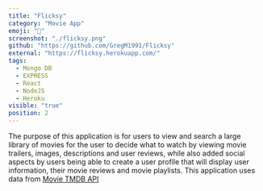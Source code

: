 ```yaml
---
title: "Flicksy"
category: "Movie App"
emoji: "🎦"
screenshot: "./flicksy.png"
github: "https://github.com/GregM1991/Flicksy"
external: "https://flicksy.herokuapp.com/"
tags:
  - Mongo DB
  - EXPRESS
  - React
  - NodeJS
  - Heroku
visible: "true"
position: 2
---
```


The purpose of this application is for users to view and search a large library of movies for the user to decide what to watch by viewing movie trailers, images, descriptions and user reviews, while also added social aspects by users being able to create a user profile that will display user information, their movie reviews and movie playlists.
This application uses data from [Movie TMDB API](https://developers.themoviedb.org/3/getting-started/introduction)
